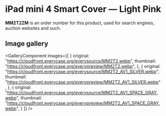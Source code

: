 
# iPad mini 4 Smart Cover — Light Pink

<Callout type='info' emoji='👉🏻'>**MM2T2ZM** is an order number for this product, used for search engines, auction websites and such.</Callout>

## Image gallery

<GalleryComponent
    images={[
      {
        original: "https://cloudfront.everycase.org/everysource/MM2T2.webp",
        thumbnail: "https://cloudfront.everycase.org/everypreview/MM2T2.webp",
      },
      {
        original: "https://cloudfront.everycase.org/everysource/MM2T2_AV1_SILVER.webp",
        thumbnail: "https://cloudfront.everycase.org/everypreview/MM2T2_AV1_SILVER.webp",
      },
      {
        original: "https://cloudfront.everycase.org/everysource/MM2T2_AV1_SPACE_GRAY.webp",
        thumbnail: "https://cloudfront.everycase.org/everypreview/MM2T2_AV1_SPACE_GRAY.webp",
      }
    ]}
  />
